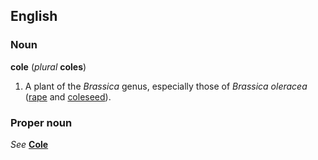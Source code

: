 ==English==
===Noun===
'''cole''' (''plural'' '''coles''')

#A plant of the ''Brassica'' genus, especially those of ''Brassica oleracea '' ([[rape]] and [[coleseed]]).

===Proper noun===
''See'' '''[[Cole]]'''